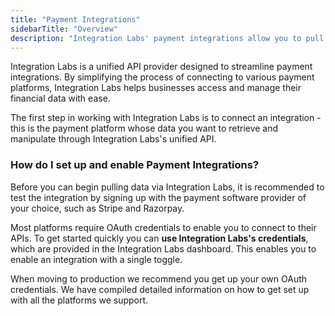 ```yaml
---
title: "Payment Integrations"
sidebarTitle: "Overview"
description: "Integration Labs' payment integrations allow you to pull data directly from your customer’s payment software in real-time."
---
```


Integration Labs is a unified API provider designed to streamline payment integrations. By simplifying the process of connecting to various payment platforms, Integration Labs helps businesses access and manage their financial data with ease.

The first step in working with Integration Labs is to connect an integration - this is the payment platform whose data you want to retrieve and manipulate through Integration Labs's unified API.

### How do I set up and enable Payment Integrations?

Before you can begin pulling data via Integration Labs, it is recommended to test the integration by signing up with the payment software provider of your choice, such as Stripe and Razorpay.

Most platforms require OAuth credentials to enable you to connect to their APIs. To get started quickly you can **use Integration Labs's credentials**, which are provided in the Integration Labs dashboard. This enables you to enable an integration with a single toggle.

When moving to production we recommend you get up your own OAuth credentials. We have compiled detailed information on how to get set up with all the platforms we support.
